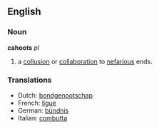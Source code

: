 == English ==

=== Noun ===
'''cahoots''' ''pl''
# a [[collusion]] or [[collaboration]] to [[nefarious]] ends.

=== Translations ===

* Dutch: [[bondgenootschap]]
* French: [[ligue]]
* German: [[bündnis]]
* Italian: [[combutta]]
